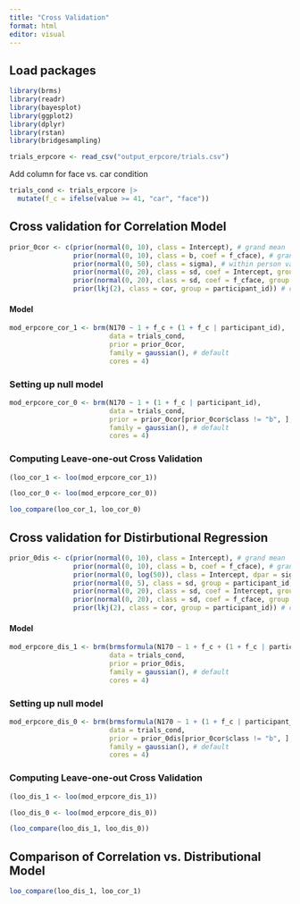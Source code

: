 ```yaml
---
title: "Cross Validation"
format: html
editor: visual
---
```


## Load packages

```r
library(brms)
library(readr)
library(bayesplot)
library(ggplot2)
library(dplyr)
library(rstan)
library(bridgesampling)
```

```r
trials_erpcore <- read_csv("output_erpcore/trials.csv")
```

Add column for face vs. car condition
```r
trials_cond <- trials_erpcore |>
  mutate(f_c = ifelse(value >= 41, "car", "face"))
```

## Cross validation for Correlation Model

```r
prior_0cor <- c(prior(normal(0, 10), class = Intercept), # grand mean
                prior(normal(0, 10), class = b, coef = f_cface), # grand beta
                prior(normal(0, 50), class = sigma), # within person variation
                prior(normal(0, 20), class = sd, coef = Intercept, group = participant_id), # between person variation in mean 
                prior(normal(0, 20), class = sd, coef = f_cface, group = participant_id), # between person variation in slope
                prior(lkj(2), class = cor, group = participant_id)) # correlation between random intercept and random slope
```


#### Model

```r
mod_erpcore_cor_1 <- brm(N170 ~ 1 + f_c + (1 + f_c | participant_id),
                         data = trials_cond, 
                         prior = prior_0cor,
                         family = gaussian(), # default
                         cores = 4) 
```

### Setting up null model

```r
mod_erpcore_cor_0 <- brm(N170 ~ 1 + (1 + f_c | participant_id),
                         data = trials_cond, 
                         prior = prior_0cor[prior_0cor$class != "b", ],
                         family = gaussian(), # default
                         cores = 4) 
```

### Computing Leave-one-out Cross Validation

```r
(loo_cor_1 <- loo(mod_erpcore_cor_1))
```

```r
(loo_cor_0 <- loo(mod_erpcore_cor_0))
```


```r
loo_compare(loo_cor_1, loo_cor_0)
```


## Cross validation for Distirbutional Regression

```r
prior_0dis <- c(prior(normal(0, 10), class = Intercept), # grand mean
                prior(normal(0, 10), class = b, coef = f_cface), # grand beta
                prior(normal(0, log(50)), class = Intercept, dpar = sigma),
                prior(normal(0, 5), class = sd, group = participant_id, dpar = sigma), 
                prior(normal(0, 20), class = sd, coef = Intercept, group = participant_id), # between person variation in mean 
                prior(normal(0, 20), class = sd, coef = f_cface, group = participant_id), # between person variation in slope
                prior(lkj(2), class = cor, group = participant_id)) # correlation between random intercept and random slope
```


#### Model

```r
mod_erpcore_dis_1 <- brm(brmsformula(N170 ~ 1 + f_c + (1 + f_c | participant_id), sigma ~ 1 + (1 | participant_id)),
                         data = trials_cond, 
                         prior = prior_0dis,
                         family = gaussian(), # default
                         cores = 4) 
```

### Setting up null model

```r
mod_erpcore_dis_0 <- brm(brmsformula(N170 ~ 1 + (1 + f_c | participant_id), sigma ~ 1 + (1 | participant_id)),
                         data = trials_cond, 
                         prior = prior_0dis[prior_0cor$class != "b", ],
                         family = gaussian(), # default
                         cores = 4) 
```

### Computing Leave-one-out Cross Validation

```r
(loo_dis_1 <- loo(mod_erpcore_dis_1))
```

```r
(loo_dis_0 <- loo(mod_erpcore_dis_0))
```


```r
(loo_compare(loo_dis_1, loo_dis_0))
```


## Comparison of Correlation vs. Distributional Model


```r
loo_compare(loo_dis_1, loo_cor_1)
```

